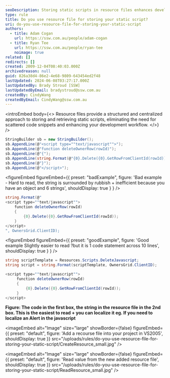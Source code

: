 ```yaml
---
seoDescription: Storing static scripts in resource files enhances development workflow and eliminates scattered code snippets.
type: rule
title: Do you use resource file for storing your static script?
uri: do-you-use-resource-file-for-storing-your-static-script
authors:
  - title: Adam Cogan
    url: https://ssw.com.au/people/adam-cogan
  - title: Ryan Tee
    url: https://ssw.com.au/people/ryan-tee
    noimage: true
related: []
redirects: []
created: 2009-12-04T08:40:03.000Z
archivedreason: null
guid: 826a38d4-86e2-4e68-9809-643454ed2f48
lastUpdated: 2024-06-08T03:27:17.000Z
lastUpdatedBy: Brady Stroud [SSW]
lastUpdatedByEmail: bradystroud@ssw.com.au
createdBy: CindyWang
createdByEmail: CindyWang@ssw.com.au
---
```


<introEmbed
  body={<>
Resource files provide a structured and centralized approach to storing and retrieving static scripts, eliminating the need for scattered code snippets and enhancing your development workflow.
  </>}
/>
```cs
StringBuilder sb = new StringBuilder();
sb.AppendLine(@"<script type=""text/javascript"">");
sb.AppendLine(@"function deleteOwnerRow(rowId)");
sb.AppendLine(@"{");
sb.AppendLine(string.Format(@"{0}.Delete({0}.GetRowFromClientId(rowId));", OwnersGrid.ClientID));
sb.AppendLine(@"}");
sb.AppendLine(@"</script>");
```

<figureEmbed figureEmbed={{
  preset: "badExample",
  figure: 'Bad example - Hard to read, the string is surrounded by rubbish + inefficient because you have an object and 6 strings',
  shouldDisplay: true
} } />


```cs
string.Format(@"
<script type=""text/javascript"">
    function deleteOwnerRow(rowId)
    {
        {0}.Delete({0}.GetRowFromClientId(rowId));
    }
</script>
", OwnersGrid.ClientID);
```

<figureEmbed figureEmbed={{
  preset: "goodExample",
  figure: 'Good example Slightly easier to read ?but it is 1 code statement across 10 lines',
  shouldDisplay: true
} } />


```cs
string scriptTemplate = Resources.Scripts.DeleteJavascript;
string script = string.Format(scriptTemplate, OwnersGrid.ClientID);
```

```cs
<script type=""text/javascript"">
     function deleteOwnerRow(rowId)
     {
         {0}.Delete({0}.GetRowFromClientId(rowId));
     }
</script>
```

**Figure: The code in the first box, the string in the resource file in the 2nd box. This is the easiest to read + you can localize it eg. If you need to localize an Alert in the javascript**


<imageEmbed
  alt="Image"
  size="large"
  showBorder={false}
  figureEmbed={{
    preset: "default",
    figure: 'Add a recourse file into your project in VS2005',
    shouldDisplay: true
  }}
  src="/uploads/rules/do-you-use-resource-file-for-storing-your-static-script/CreateResource_small.jpg"
/>


<imageEmbed
  alt="Image"
  size="large"
  showBorder={false}
  figureEmbed={{
    preset: "default",
    figure: 'Read value from the new added resource file',
    shouldDisplay: true
  }}
  src="/uploads/rules/do-you-use-resource-file-for-storing-your-static-script/ReadResource_small.jpg"
/>
